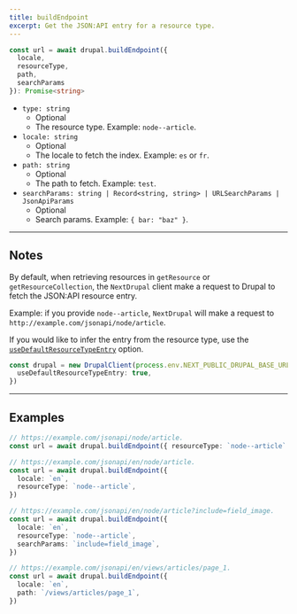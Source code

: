 ```yaml
---
title: buildEndpoint
excerpt: Get the JSON:API entry for a resource type.
---
```


```ts
const url = await drupal.buildEndpoint({
  locale,
  resourceType,
  path,
  searchParams
}): Promise<string>
```

- `type: string`
  - Optional
  - The resource type. Example: `node--article`.
- `locale: string`
  - Optional
  - The locale to fetch the index. Example: `es` or `fr`.
- `path: string`
  - Optional
  - The path to fetch. Example: `test`.
- `searchParams: string | Record<string, string> | URLSearchParams | JsonApiParams`
  - Optional
  - Search params. Example: `{ bar: "baz" }`.

---

## Notes

By default, when retrieving resources in `getResource` or `getResourceCollection`, the `NextDrupal` client make a request to Drupal to fetch the JSON:API resource entry.

Example: if you provide `node--article`, `NextDrupal` will make a request to `http://example.com/jsonapi/node/article`.

If you would like to infer the entry from the resource type, use the [`useDefaultResourceTypeEntry`](/docs/configuration#usedefaultresourcetypeentry) option.

```ts
const drupal = new DrupalClient(process.env.NEXT_PUBLIC_DRUPAL_BASE_URL, {
  useDefaultResourceTypeEntry: true,
})
```

---

## Examples

```ts
// https://example.com/jsonapi/node/article.
const url = await drupal.buildEndpoint({ resourceType: `node--article` })

// https://example.com/jsonapi/en/node/article.
const url = await drupal.buildEndpoint({
  locale: `en`,
  resourceType: `node--article`,
})

// https://example.com/jsonapi/en/node/article?include=field_image.
const url = await drupal.buildEndpoint({
  locale: `en`,
  resourceType: `node--article`,
  searchParams: `include=field_image`,
})

// https://example.com/jsonapi/en/views/articles/page_1.
const url = await drupal.buildEndpoint({
  locale: `en`,
  path: `/views/articles/page_1`,
})
```
